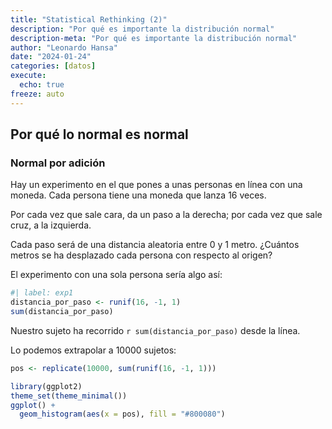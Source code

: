 ```yaml
---
title: "Statistical Rethinking (2)"
description: "Por qué es importante la distribución normal"
description-meta: "Por qué es importante la distribución normal"
author: "Leonardo Hansa"
date: "2024-01-24"
categories: [datos]
execute: 
  echo: true
freeze: auto
---
```


## Por qué lo normal es normal

### Normal por adición

Hay un experimento en el que pones a unas personas en línea con una moneda. Cada persona tiene una moneda que lanza 16 veces. 

Por cada vez que sale cara, da un paso a la derecha; por cada vez que sale cruz, a la izquierda. 

Cada paso será de una distancia aleatoria entre 0 y 1 metro. ¿Cuántos metros se ha desplazado cada persona con respecto al origen?

El experimento con una sola persona sería algo así: 

```r
#| label: exp1
distancia_por_paso <- runif(16, -1, 1)
sum(distancia_por_paso)
```

Nuestro sujeto ha recorrido `r sum(distancia_por_paso)` desde la línea. 

Lo podemos extrapolar a 10000 sujetos:

```r
pos <- replicate(10000, sum(runif(16, -1, 1)))

library(ggplot2)
theme_set(theme_minimal())
ggplot() + 
  geom_histogram(aes(x = pos), fill = "#800080")
```


